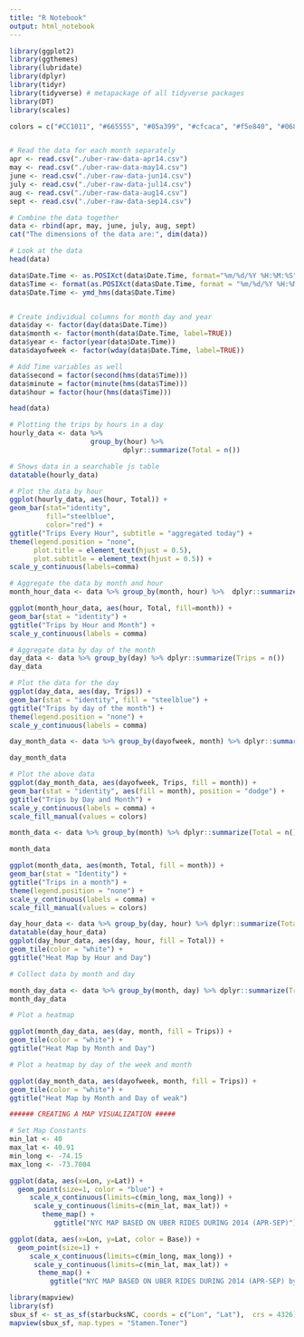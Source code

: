 ```yaml
---
title: "R Notebook"
output: html_notebook
---
```


```r
library(ggplot2)
library(ggthemes)
library(lubridate)
library(dplyr)
library(tidyr)
library(tidyverse) # metapackage of all tidyverse packages
library(DT)
library(scales)
```

```r
colors = c("#CC1011", "#665555", "#05a399", "#cfcaca", "#f5e840", "#0683c9", "#e075b0")


# Read the data for each month separately 
apr <- read.csv("./uber-raw-data-apr14.csv")
may <- read.csv("./uber-raw-data-may14.csv")
june <- read.csv("./uber-raw-data-jun14.csv")
july <- read.csv("./uber-raw-data-jul14.csv")
aug <- read.csv("./uber-raw-data-aug14.csv")
sept <- read.csv("./uber-raw-data-sep14.csv")

# Combine the data together 
data <- rbind(apr, may, june, july, aug, sept)
cat("The dimensions of the data are:", dim(data))
```

```r
# Look at the data
head(data)
```

```r
data$Date.Time <- as.POSIXct(data$Date.Time, format="%m/%d/%Y %H:%M:%S")
data$Time <- format(as.POSIXct(data$Date.Time, format = "%m/%d/%Y %H:%M:%S"), format="%H:%M:%S")
data$Date.Time <- ymd_hms(data$Date.Time)


# Create individual columns for month day and year
data$day <- factor(day(data$Date.Time))
data$month <- factor(month(data$Date.Time, label=TRUE))
data$year <- factor(year(data$Date.Time))
data$dayofweek <- factor(wday(data$Date.Time, label=TRUE))

# Add Time variables as well 
data$second = factor(second(hms(data$Time)))
data$minute = factor(minute(hms(data$Time)))
data$hour = factor(hour(hms(data$Time)))
```

```r
head(data)
```

```r
# Plotting the trips by hours in a day
hourly_data <- data %>% 
                    group_by(hour) %>% 
                            dplyr::summarize(Total = n())

# Shows data in a searchable js table
datatable(hourly_data)

# Plot the data by hour
ggplot(hourly_data, aes(hour, Total)) + 
geom_bar(stat="identity", 
         fill="steelblue", 
         color="red") + 
ggtitle("Trips Every Hour", subtitle = "aggregated today") + 
theme(legend.position = "none", 
      plot.title = element_text(hjust = 0.5), 
      plot.subtitle = element_text(hjust = 0.5)) + 
scale_y_continuous(labels=comma)
```

```r
# Aggregate the data by month and hour
month_hour_data <- data %>% group_by(month, hour) %>%  dplyr::summarize(Total = n())

ggplot(month_hour_data, aes(hour, Total, fill=month)) + 
geom_bar(stat = "identity") + 
ggtitle("Trips by Hour and Month") + 
scale_y_continuous(labels = comma)
```


```r
# Aggregate data by day of the month 
day_data <- data %>% group_by(day) %>% dplyr::summarize(Trips = n())
day_data

# Plot the data for the day
ggplot(day_data, aes(day, Trips)) + 
geom_bar(stat = "identity", fill = "steelblue") +
ggtitle("Trips by day of the month") + 
theme(legend.position = "none") + 
scale_y_continuous(labels = comma)
```

```r
day_month_data <- data %>% group_by(dayofweek, month) %>% dplyr::summarize(Trips = n())

day_month_data
```

```r
# Plot the above data
ggplot(day_month_data, aes(dayofweek, Trips, fill = month)) + 
geom_bar(stat = "identity", aes(fill = month), position = "dodge") + 
ggtitle("Trips by Day and Month") + 
scale_y_continuous(labels = comma) + 
scale_fill_manual(values = colors)
```

```r
month_data <- data %>% group_by(month) %>% dplyr::summarize(Total = n())

month_data
```

```r
ggplot(month_data, aes(month, Total, fill = month)) + 
geom_bar(stat = "Identity") + 
ggtitle("Trips in a month") + 
theme(legend.position = "none") + 
scale_y_continuous(labels = comma) + 
scale_fill_manual(values = colors)
```

```r
day_hour_data <- data %>% group_by(day, hour) %>% dplyr::summarize(Total = n())
datatable(day_hour_data)
ggplot(day_hour_data, aes(day, hour, fill = Total)) + 
geom_tile(color = "white") + 
ggtitle("Heat Map by Hour and Day")
```

```r
# Collect data by month and day

month_day_data <- data %>% group_by(month, day) %>% dplyr::summarize(Trips = n())
month_day_data
```

```r
# Plot a heatmap 

ggplot(month_day_data, aes(day, month, fill = Trips)) + 
geom_tile(color = "white") + 
ggtitle("Heat Map by Month and Day")
```

```r
# Plot a heatmap by day of the week and month

ggplot(day_month_data, aes(dayofweek, month, fill = Trips)) + 
geom_tile(color = "white") + 
ggtitle("Heat Map by Month and Day of weak")
```

```r
###### CREATING A MAP VISUALIZATION #####

# Set Map Constants
min_lat <- 40 
max_lat <- 40.91
min_long <- -74.15
max_long <- -73.7004

ggplot(data, aes(x=Lon, y=Lat)) +
  geom_point(size=1, color = "blue") +
     scale_x_continuous(limits=c(min_long, max_long)) +
      scale_y_continuous(limits=c(min_lat, max_lat)) +
        theme_map() +
           ggtitle("NYC MAP BASED ON UBER RIDES DURING 2014 (APR-SEP)")
```

```r
ggplot(data, aes(x=Lon, y=Lat, color = Base)) +
  geom_point(size=1) +
     scale_x_continuous(limits=c(min_long, max_long)) +
      scale_y_continuous(limits=c(min_lat, max_lat)) +
       theme_map() +
          ggtitle("NYC MAP BASED ON UBER RIDES DURING 2014 (APR-SEP) by BASE")
```

```r

library(mapview)
library(sf)
sbux_sf <- st_as_sf(starbucksNC, coords = c("Lon", "Lat"),  crs = 4326)
mapview(sbux_sf, map.types = "Stamen.Toner") 

```
